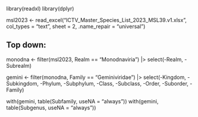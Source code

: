 
library(readxl)
library(dplyr)

msl2023 <-
  read_excel("ICTV_Master_Species_List_2023_MSL39.v1.xlsx",
             col_types = "text",
             sheet = 2, .name_repair = "universal")


## Top down: ######################################################################
monodna <- filter(msl2023, Realm == "Monodnaviria") |>
    select(-Realm, -Subrealm)

gemini <- filter(monodna, Family == "Geminiviridae") |>
    select(-Kingdom, -Subkingdom, -Phylum, -Subphylum,
           -Class,   -Subclass,   -Order,  -Suborder,
           -Family)

with(gemini, table(Subfamily, useNA = "always"))
with(gemini, table(Subgenus, useNA = "always"))
